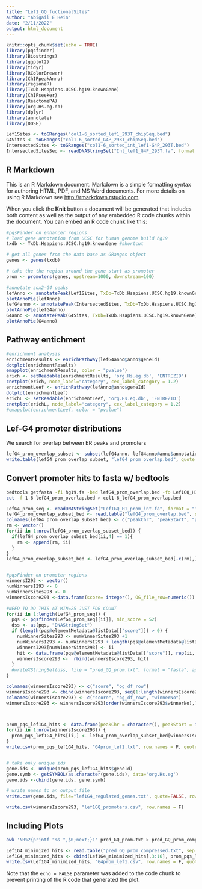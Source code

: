 ```yaml
---
title: "Lef1_GQ_fuctionalSites"
author: "Abigail E Hein"
date: "2/11/2022"
output: html_document
---
```


```r
knitr::opts_chunk$set(echo = TRUE)
library(pqsfinder)
library(Biostrings)
library(ggplot2)
library(tidyr)
library(RColorBrewer)
library(ChIPpeakAnno)
library(regioneR)
library(TxDb.Hsapiens.UCSC.hg19.knownGene)
library(ChIPseeker)
library(ReactomePA)
library(org.Hs.eg.db)
library(dplyr)
library(annotate)
library(DOSE)
```



```r
Lef1Sites <- toGRanges("col1-6_sorted_lef1_293T_chipSeq.bed")
G4Sites <- toGRanges("col1-6_sorted_G4P_293T_chipSeq.bed")
IntersectedSites <- toGRanges("col1-6_sorted_int_lef1-G4P_293T.bed")
IntersectedSitesSeq <- readDNAStringSet("Int_lef1_G4P_293T.fa", format = "fasta")
```


## R Markdown

This is an R Markdown document. Markdown is a simple formatting syntax for authoring HTML, PDF, and MS Word documents. For more details on using R Markdown see <http://rmarkdown.rstudio.com>.

When you click the **Knit** button a document will be generated that includes both content as well as the output of any embedded R code chunks within the document. You can embed an R code chunk like this:

```r

#pqsFinder on enhancer regions
# load gene annotation from UCSC for human genome build hg19
txdb <- TxDb.Hsapiens.UCSC.hg19.knownGene #shortcut

# get all genes from the data base as GRanges object
genes <- genes(txdb)

# take the the region around the gene start as promoter
prom <- promoters(genes, upstream=1000, downstream=100)

#annotate sox2-G4 peaks
lefAnno <- annotatePeak(Lef1Sites, TxDb=TxDb.Hsapiens.UCSC.hg19.knownGene)
plotAnnoPie(lefAnno)
lefG4anno <- annotatePeak(IntersectedSites, TxDb=TxDb.Hsapiens.UCSC.hg19.knownGene)
plotAnnoPie(lefG4anno)
G4anno <- annotatePeak(G4Sites, TxDb=TxDb.Hsapiens.UCSC.hg19.knownGene)
plotAnnoPie(G4anno)
```

## Pathway entichment
```r
#enrichment analysis
enrichmentResults <- enrichPathway(lefG4anno@anno$geneId)
dotplot(enrichmentResults)
emapplot(enrichmentResults, color = "pvalue")
erich <- setReadable(enrichmentResults, 'org.Hs.eg.db', 'ENTREZID')
cnetplot(erich, node_label="category", cex_label_category = 1.2)
enrichmentLeef <- enrichPathway(lefAnno@anno$geneId)
dotplot(enrichmentLeef)
erichL <- setReadable(enrichmentLeef, 'org.Hs.eg.db', 'ENTREZID')
cnetplot(erichL, node_label="category", cex_label_category = 1.2)
#emapplot(enrichmentLeef, color = "pvalue")
```

## Lef-G4 promoter distributions
  We search for overlap between ER peaks and promoters

```r
lefG4_prom_overlap_subset <- subset(lefG4anno, lefG4anno@anno$annotation== "Promoter (<=1kb)")
write.table(lefG4_prom_overlap_subset, "lefG4_prom_overlap.bed", quote = F, row.names = F, col.names = F, sep="\t")
```


## Convert promoter hits to fasta w/ bedtools


```bash
bedtools getfasta -fi hg19.fa -bed lefG4_prom_overlap.bed -fo Lef1GQ_H1_prom_int.fa
cut -f 1-6 lefG4_prom_overlap.bed > col1-6_lefG4_prom_overlap.bed
```



```r
LefG4_prom_seq <- readDNAStringSet("Lef1GQ_H1_prom_int.fa", format = "fasta")
lefG4_prom_overlap_subset_bed <- read.table("lefG4_prom_overlap.bed", sep = "\t", stringsAsFactors = F)
colnames(lefG4_prom_overlap_subset_bed) <- c("peakChr", "peakStart", "peakEnd", "peakLength",  "peakStrand", "name","score", "annotation", "geneChr", "geneStart", "geneEnd", "geneLength", "geneStrand", "geneId", "transcriptId", "distanceToTSS")
rm <- vector()
for(ii in 1:nrow(lefG4_prom_overlap_subset_bed)) {
  if(lefG4_prom_overlap_subset_bed[ii,4] == 1){
    rm <- append(rm, ii)
  }
}
lefG4_prom_overlap_subset_bed <- lefG4_prom_overlap_subset_bed[-c(rm),]


#pqsFinder on promoter regions
winnersI293 <- vector()
numWinnersI293 <- 0
numWinnerSites293 <- 0
winnersIscore293 <-data.frame(score= integer(), OG_file_row=numeric())

#NEED TO DO THIS AT MIN=25 JUST FOR COUNT
for(ii in 1:length(LefG4_prom_seq)) {
  pqs <- pqsfinder(LefG4_prom_seq[[ii]], min_score = 52)
  dss <- as(pqs, "DNAStringSet")
  if (length(pqs@elementMetadata@listData[["score"]]) > 0) {
    numWinnerSites293 <- numWinnerSites293 +1
    numWinnersI293 <- numWinnersI293 + length(pqs@elementMetadata@listData[["score"]])
    winnersI293[numWinnerSites293] <- ii
    hit <- data.frame(pqs@elementMetadata@listData[["score"]], rep(ii, length(pqs@elementMetadata@listData[["score"]])))
    winnersIscore293 <-  rbind(winnersIscore293, hit)
  }
  #writeXStringSet(dss, file = "pred_GQ_prom.txt", format = "fasta", append = T)
}

colnames(winnersIscore293) <- c("score", "og_df_row")
winnersIscore293 <- cbind(winnersIscore293, seq(1:length(winnersIscore293$score)))
colnames(winnersIscore293) <- c("score", "og_df_row", "winnerNo")
winnersIscore293 <- winnersIscore293[order(winnersIscore293$winnerNo),]



prom_pqs_lef1G4_hits <- data.frame(peakChr = character(), peakStart = integer(), peakEnd = integer(), peakLength = integer(), peakStrand = integer(), name = logical(), score = integer(), annotation = character(), geneChr = integer(), geneStart = integer(), geneEnd = integer(), geneLength = integer(), geneStrand = integer(), geneId = integer(), transcriptId = character(), distanceToTSS  = integer(), stringsAsFactors = F)
for(ii in 1:nrow(winnersIscore293)) {
  prom_pqs_lef1G4_hits[ii,] <- lefG4_prom_overlap_subset_bed[winnersIscore293[ii,2],]
}
write.csv(prom_pqs_lef1G4_hits, "G4prom_lef1.txt", row.names = F, quote = F)


# take only unique ids
gene.ids <- unique(prom_pqs_lef1G4_hits$geneId)
gene.symb <- getSYMBOL(as.character(gene.ids), data='org.Hs.eg')
gene.ids <-cbind(gene.ids, gene.symb)

# write names to an output file
write.csv(gene.ids, file="lef1G4_regulated_genes.txt", quote=FALSE, row.names=FALSE)

write.csv(winnersIscore293, "lef1GQ_promoters.csv", row.names = F)
```


## Including Plots
```bash
awk 'NR%2{printf "%s ",$0;next;}1' pred_GQ_prom.txt > pred_GQ_prom_compressed.txt
```


```r
Lef1G4_minimized_hits <- read.table("pred_GQ_prom_compressed.txt", sep =';')
Lef1G4_minimized_hits <- cbind(Lef1G4_minimized_hits[,3:16], prom_pqs_lef1G4_hits)
write.csv(Lef1G4_minimized_hits, "G4prom_lef1.csv", row.names = F, quote = F)
```

Note that the `echo = FALSE` parameter was added to the code chunk to prevent printing of the R code that generated the plot.

